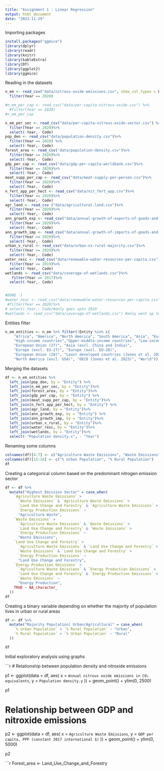 ```yaml
---
title: "Assignment 1 : Linear Regression"
output: html_document
date: "2023-11-29"
---
```



Importing packages
```r
install.packages("ggmice")
library(dplyr)
library(readr)
library(knitr)
library(kableExtra)
library(DT)
library(ggplot2)
library(ggmice)
```

Reading in the datasets
```r
n_em <- read_csv("data/nitrous-oxide-emissions.csv", show_col_types = FALSE) %>%
  filter(Year == 2020)

#n_em_per_cap <- read_csv("data/per-capita-nitrous-oxide.csv") %>%
  #filter(Year == 2020)
#n_em_per_cap

n_em_per_sec <- read_csv("data/per-capita-nitrous-oxide-sector.csv") %>%
  filter(Year == 2020)%>% 
  select(-Year,- Code)
pop_den <- read_csv("data/population-density.csv")%>%
  filter(Year == 2020) %>% 
  select(-Year,- Code)
forest_area <- read_csv("data/population-density.csv")%>%
  filter(Year == 2020)%>% 
  select(-Year,- Code)
gdp_per_cap <- read_csv("data/gdp-per-capita-worldbank.csv")%>%
  filter(Year == 2020)%>% 
  select(-Year,- Code)
meat_supp_per_cap <- read_csv("data/meat-supply-per-person.csv")%>%
  filter(Year == 2020)%>% 
  select(-Year,- Code)
n_fert_app_per_hect <- read_csv("data/nit_fert_app.csv")%>%
  filter(Year == 2020)%>% 
  select(-Year,- Code)
agr_land <- read_csv ("data/agricultural-land.csv")%>%
  filter(Year == 2020)%>% 
  select(-Year,- Code)
ann_growth_exp <- read_csv("data/annual-growth-of-exports-of-goods-and-services.csv")%>%
  filter(Year == 2020)%>% 
  select(-Year,- Code)
ann_growth_imp <- read_csv("data/annual-growth-of-imports-of-goods-and-services.csv")%>%
  filter(Year == 2020)%>% 
  select(-Year,- Code)
urban_v_rural <- read_csv("data/urban-vs-rural-majority.csv")%>%
  filter(Year == 2020)%>% 
  select(-Year,- Code)
water_resc <- read_csv("data/renewable-water-resources-per-capita.csv")%>%
  filter(Year == 2019)%>% 
  select(-Year,- Code)
wetlands <- read_csv("data/coverage-of-wetlands.csv")%>%
   filter(Year == 2017)%>% 
  select(-Year,- Code)


#DONE :) 
#water_resc <- read_csv("data/renewable-water-resources-per-capita.csv")%>%
 #filter(Year == 2020)%>% 
# select(-Year,- Code)#only goes upto 2019 
#wetlands <- read_csv("data/coverage-of-wetlands.csv") #only went up to 2017 
```

Entities filter

```r
n_em_entities <- n_em %>% filter(!Entity %in% c(
    "Africa", "America", "North America", "South America", "Asia", "Europe", "Oceania",
    "High-income countries","Upper-middle-income countries", "Low-income countries", "Lower-middle-income countries",
    "European Union (27)", "Asia (excl. China and India)", 
    "Europe (excl. EU-27)", "Europe (excl. EU-28)", 
    "European Union (28)", "Least developed countries (Jones et al. 2023)", 
    "North America (excl. USA)", "OECD (Jones et al. 2023)", "World"))

```




Merging the datasets
```r
df <- n_em_entities %>%
  left_join(pop_den, by = "Entity") %>%
  left_join(n_em_per_sec, by = "Entity")%>%
  left_join(forest_area, by = "Entity")%>%
  left_join(gdp_per_cap, by = "Entity") %>%
  left_join(meat_supp_per_cap, by = "Entity")%>%
  left_join(n_fert_app_per_hect, by = "Entity") %>%
  left_join(agr_land, by = "Entity")%>%
  left_join(ann_growth_exp, by = "Entity") %>%
  left_join(ann_growth_imp, by = "Entity")%>%
  left_join(urban_v_rural, by = "Entity")%>%
  left_join(water_resc, by = "Entity")%>%
  left_join(wetlands, by = "Entity")%>%
  select(-"Population density.x", - "Year")

```


Renaming some columns 
```r
colnames(df)[4:7] <- c("Agriculture Waste Emissions", "Waste Emissions", "Land Use Change and Forestry", "Energy Production Emissions")
colnames(df)[15:16] <- c("% Urban Population", "% Rural Population")
df
```
Creating a categorical column based on the predominant nitrogen emission sector 
```r
df <- df %>% 
  mutate("Highest Emission Sector" = case_when(
    `Agriculture Waste Emissions` >
      `Waste Emissions` & `Agriculture Waste Emissions` > 
      `Land Use Change and Forestry` & `Agriculture Waste Emissions` > 
      `Energy Production Emissions` ~ 
      "Agriculture Waste",
    `Waste Emissions` > 
      `Agriculture Waste Emissions` & `Waste Emissions` > 
      `Land Use Change and Forestry` & `Waste Emissions` > 
      `Energy Production Emissions` ~ 
      "Waste Emissions",
    `Land Use Change and Forestry` > 
      `Agriculture Waste Emissions` & `Land Use Change and Forestry` > 
      `Waste Emissions` & `Land Use Change and Forestry` > 
      `Energy Production Emissions` ~ 
      "Land Use Change and Forestry",
    `Energy Production Emissions` > 
      `Agriculture Waste Emissions` & `Energy Production Emissions` > 
      `Land Use Change and Forestry` & `Energy Production Emissions` > 
      `Waste Emissions` ~ 
      "Energy Production",
    TRUE ~ NA_character_
  ))
df

```

Creating a binary variable depending on whether the majority of population lives in urban or rural areas
```r
df <- df %>%
  mutate("Majority Population( Urban/Agricultural" = case_when(
    `% Urban Population` > `% Rural Population` ~ "Urban",
    `% Rural Population` > `% Urban Population` ~ "Rural"
  ))

df

```

Initial exploratory analysis using graphs

```r
# Relationship between population density and nitroxide emissions 

p1 <- ggplot(data = df, aes(
  x = `Annual nitrous oxide emissions in CO₂ equivalents`,
  y = `Population density.y`
)) +
geom_point() + 
ylim(0, 2500)

p1

# Relationship between GDP and nitroxide emissions 

p2 <- ggplot(data = df, aes(
  x = `Agriculture Waste Emissions`,
  y = `GDP per capita, PPP (constant 2017 international $)`
)) +
geom_point() + 
ylim(0, 5000)

p2

```r
Forest_area <- Land_Use_Change_and_Forestry

